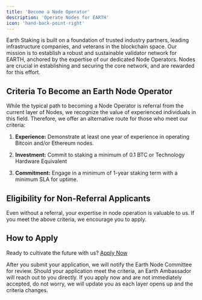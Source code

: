 ```yaml
---
title: 'Become a Node Operator'
description: 'Operate Nodes for EARTH'
icon: 'hand-back-point-right'
---
```

Earth Staking is built on a foundation of trusted industry partners, leading infrastructure companies, and veterans in the blockchain space. Our mission is to establish a robust and sustainable validator network for EARTH, anchored by the expertise of our dedicated Node Operators. Nodes are crucial in establishing and securing the core network, and are rewarded for this effort.

## Criteria To Become an Earth Node Operator
While the typical path to becoming a Node Operator is referral from the current layer of Nodes, we recognize the value of experienced individuals in this field. Therefore, we offer an alternative route for those who meet our criteria:

1. **Experience:** Demonstrate at least one year of experience in operating Bitcoin and/or Ethereum nodes.

2. **Investment:** Commit to staking a minimum of 0.1 BTC or Technology Hardware Equivalent  

3. **Commitment:** Engage in a minimum of 1-year staking term with a minimum SLA for uptime.

## Eligibility for Non-Referral Applicants
Even without a referral, your expertise in node operation is valuable to us. If you meet the above criteria, we encourage you to apply.

## How to Apply

Ready to cultivate the future with us? [Apply Now](https://earthstaking.typeform.com/to/bM6iXb4c)

After you submit your application, we will notify the Earth Node Committee for review. Should your application meet the criteria, an Earth Ambassador will reach out to you directly. If you apply now and are not immediately accepted, do not worry, we will update you as each layer opens up and the criteria changes. 
